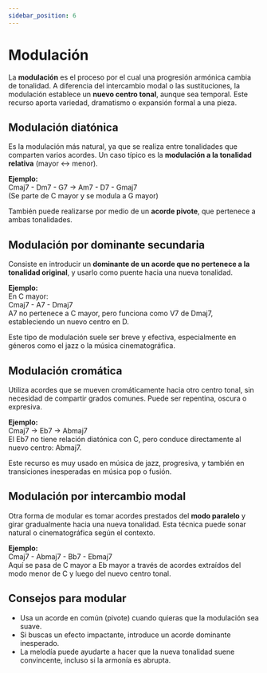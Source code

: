 ```yaml
---
sidebar_position: 6
---
```


# Modulación

La **modulación** es el proceso por el cual una progresión armónica cambia de tonalidad. A diferencia del intercambio modal o las sustituciones, la modulación establece un **nuevo centro tonal**, aunque sea temporal. Este recurso aporta variedad, dramatismo o expansión formal a una pieza.

## Modulación diatónica

Es la modulación más natural, ya que se realiza entre tonalidades que comparten varios acordes. Un caso típico es la **modulación a la tonalidad relativa** (mayor ↔ menor).

**Ejemplo:**  
Cmaj7 - Dm7 - G7 → Am7 - D7 - Gmaj7  
(Se parte de C mayor y se modula a G mayor)

También puede realizarse por medio de un **acorde pivote**, que pertenece a ambas tonalidades.

## Modulación por dominante secundaria

Consiste en introducir un **dominante de un acorde que no pertenece a la tonalidad original**, y usarlo como puente hacia una nueva tonalidad.

**Ejemplo:**  
En C mayor:  
Cmaj7 - A7 - Dmaj7  
A7 no pertenece a C mayor, pero funciona como V7 de Dmaj7, estableciendo un nuevo centro en D.

Este tipo de modulación suele ser breve y efectiva, especialmente en géneros como el jazz o la música cinematográfica.

## Modulación cromática

Utiliza acordes que se mueven cromáticamente hacia otro centro tonal, sin necesidad de compartir grados comunes. Puede ser repentina, oscura o expresiva.

**Ejemplo:**  
Cmaj7 → Eb7 → Abmaj7  
El Eb7 no tiene relación diatónica con C, pero conduce directamente al nuevo centro: Abmaj7.

Este recurso es muy usado en música de jazz, progresiva, y también en transiciones inesperadas en música pop o fusión.

## Modulación por intercambio modal

Otra forma de modular es tomar acordes prestados del **modo paralelo** y girar gradualmente hacia una nueva tonalidad. Esta técnica puede sonar natural o cinematográfica según el contexto.

**Ejemplo:**  
Cmaj7 - Abmaj7 - Bb7 - Ebmaj7  
Aquí se pasa de C mayor a Eb mayor a través de acordes extraídos del modo menor de C y luego del nuevo centro tonal.

## Consejos para modular

- Usa un acorde en común (pivote) cuando quieras que la modulación sea suave.
- Si buscas un efecto impactante, introduce un acorde dominante inesperado.
- La melodía puede ayudarte a hacer que la nueva tonalidad suene convincente, incluso si la armonía es abrupta.

<DonateButton />
<Comments />
